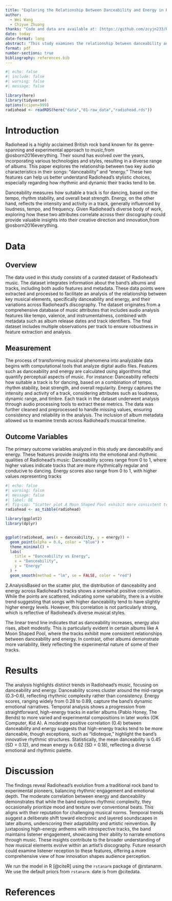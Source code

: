 ```yaml
---
title: "Exploring the Relationship Between Danceability and Energy in Radiohead's Music"
author: 
  - Wei Wang
  - Chiyue Zhuang
thanks: "Code and data are available at: [https://github.com/zcyjn233/Radiohead-s-Music)."
date: today
date-format: long
abstract: "This study examines the relationship between danceability and energy in Radiohead's music using data-driven analysis. Leveraging a curated dataset and R-based tools, the research explores key features like tempo, valence, and energy dynamics. The results reveal patterns reflecting Radiohead's evolving musical style, balancing emotional depth and rhythmic engagement. These insights contribute to music analytics by profiling the unique traits of their compositions."
format: pdf
number-sections: true
bibliography: references.bib
---
```


```r
#| echo: false
#| include: false
#| warning: false
#| message: false

library(here)
library(tidyverse)
options(scipen=999)
radiohead <- readRDS(here("data","01-raw_data","radiohead.rds"))
```
# Introduction
Radiohead is a highly acclaimed British rock band known for its genre-spanning and experimental approach to music,from @osborn2016everything. Their sound has evolved over the years, incorporating various technologies and styles, resulting in a diverse range of albums. This paper explores the relationship between two key audio characteristics in their songs: "danceability" and "energy." These two features can help us better understand Radiohead's stylistic choices, especially regarding how rhythmic and dynamic their tracks tend to be.

Danceability measures how suitable a track is for dancing, based on the tempo, rhythm stability, and overall beat strength. Energy, on the other hand, reflects the intensity and activity in a track, generally influenced by loudness, tempo, and frequency. Given Radiohead's diverse body of work, exploring how these two attributes correlate across their discography could provide valuable insights into their creative direction and innovation,from @osborn2016everything.

# Data

## Overview
The data used in this study consists of a curated dataset of Radiohead's music. The dataset integrates information about the band's albums and tracks, including both audio features and metadata. These data points were extracted and processed to facilitate an analysis of the relationship between key musical elements, specifically danceability and energy, and their variations across Radiohead's discography.
The dataset originates from a comprehensive database of music attributes that includes audio analysis features like tempo, valence, and instrumentalness, combined with metadata such as album release dates and track identifiers. The final dataset includes multiple observations per track to ensure robustness in feature extraction and analysis.

## Measurement
The process of transforming musical phenomena into analyzable data begins with computational tools that analyze digital audio files. Features such as danceability and energy are calculated using algorithms that quantify perceptual aspects of music. For instance:
Danceability reflects how suitable a track is for dancing, based on a combination of tempo, rhythm stability, beat strength, and overall regularity.
Energy captures the intensity and activity of a track, considering attributes such as loudness, dynamic range, and timbre.
Each track in the dataset underwent analysis through audio processing tools to extract these metrics. The data was further cleaned and preprocessed to handle missing values, ensuring consistency and reliability in the analysis. The inclusion of album metadata allowed us to examine trends across Radiohead’s musical timeline.

## Outcome Variables
The primary outcome variables analyzed in this study are danceability and energy. These features provide insights into the emotional and rhythmic qualities of Radiohead's music:
Danceability scores range from 0 to 1, where higher values indicate tracks that are more rhythmically regular and conducive to dancing.
Energy scores also range from 0 to 1, with higher values representing tracks

```r
#| echo: false
#| warning: false
#| message: false
#| label: DE
#| fig-cap: "Scatter plot A Moon Shaped Pool exhibit more consistent trends, while other albums highlight greater variability, reflecting the band's experimental diversity"
radiohead <- as_tibble(radiohead)

library(ggplot2)
library(dplyr)


ggplot(radiohead, aes(x = danceability, y = energy)) +
  geom_point(alpha = 0.6, color = "blue") +
  theme_minimal() +
  labs(
    title = "Danceability vs Energy",
    x = "Danceability",
    y = "Energy"
  ) +
  geom_smooth(method = "lm", se = FALSE, color = "red") 


```

2.AnalysisBased on the scatter plot, the distribution of danceability and energy across Radiohead's tracks shows a somewhat positive correlation. While the points are scattered, indicating some variability, there is a visible trend suggesting that songs with higher danceability tend to have slightly higher energy levels. However, this correlation is not particularly strong, which is reflective of Radiohead’s diverse musical styles.

The linear trend line indicates that as danceability increases, energy also rises, albeit modestly. This is particularly evident in certain albums like A Moon Shaped Pool, where the tracks exhibit more consistent relationships between danceability and energy. In contrast, other albums demonstrate more variability, likely reflecting the experimental nature of some of their tracks.

# Results
The analysis highlights distinct trends in Radiohead's music, focusing on danceability and energy. Danceability scores cluster around the mid-range (0.3–0.6), reflecting rhythmic complexity rather than consistency. Energy scores, ranging widely from 0.28 to 0.89, capture the band’s dynamic emotional narratives.
Temporal analysis shows a progression from straightforward, high-energy tracks in earlier albums (Pablo Honey, The Bends) to more varied and experimental compositions in later works (OK Computer, Kid A). A moderate positive correlation (0.4) between danceability and energy suggests that high-energy tracks tend to be more danceable, though exceptions, such as "Idioteque," highlight the band's innovative rhythmic structures.
Statistically, the mean danceability is 0.45 (SD = 0.12), and mean energy is 0.62 (SD = 0.18), reflecting a diverse emotional and rhythmic palette.

# Discussion
The findings reveal Radiohead's evolution from a traditional rock band to experimental pioneers, balancing rhythmic engagement and emotional depth. The moderate correlation between energy and danceability demonstrates that while the band explores rhythmic complexity, they occasionally prioritize mood and texture over conventional beats. This aligns with their reputation for challenging musical norms.
Temporal trends suggest a deliberate shift toward electronic and layered soundscapes in later albums, underscoring their adaptability and artistic reinvention. By juxtaposing high-energy anthems with introspective tracks, the band maintains listener engagement, showcasing their ability to narrate emotions through music.
These insights contribute to the broader understanding of how musical elements evolve within an artist’s discography. Future research could examine listener reception to these features, offering a more comprehensive view of how innovation shapes audience perception.

We run the model in R [@citeR] using the `rstanarm` package of @rstanarm. We use the default priors from `rstanarm`.
date is from @citedata.

\newpage

# References









